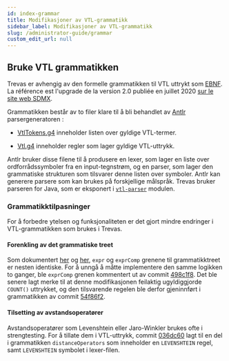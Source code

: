 ```yaml
---
id: index-grammar
title: Modifikasjoner av VTL-grammatikk
sidebar_label: Modifikasjoner av VTL-grammatikk
slug: /administrator-guide/grammar
custom_edit_url: null
---
```


## Bruke VTL grammatikken

Trevas er avhengig av den formelle grammatikken til VTL uttrykt som [EBNF](https://fr.wikipedia.org/wiki/Extended_Backus-Naur_Form). La référence est l'upgrade de la version 2.0 publiée en juillet 2020 [sur le site web SDMX](https://sdmx.org/wp-content/uploads/VTL-2.0-EBNF-Grammar-2020-07.zip).

Grammatikken består av to filer klare til å bli behandlet av [Antlr](https://www.antlr.org/) parsergeneratoren :

- [VtlTokens.g4](https://github.com/InseeFr/Trevas/blob/master/vtl-parser/src/main/antlr4/fr/insee/vtl/parser/VtlTokens.g4) inneholder listen over gyldige VTL-termer.

- [Vtl.g4](https://github.com/InseeFr/Trevas/blob/master/vtl-parser/src/main/antlr4/fr/insee/vtl/parser/Vtl.g4) inneholder regler som lager gyldige VTL-uttrykk.

Antlr bruker disse filene til å produsere en lexer, som lager en liste over ordforrådssymboler fra en input-tegnstrøm, og en parser, som lager den grammatiske strukturen som tilsvarer denne listen over symboler. Antlr kan generere parsere som kan brukes på forskjellige målspråk. Trevas bruker parseren for Java, som er eksponert i [`vtl-parser`](https://github.com/InseeFr/Trevas/tree/master/vtl-parser) modulen.

### Grammatikktilpasninger

For å forbedre ytelsen og funksjonaliteten er det gjort mindre endringer i VTL-grammatikken som brukes i Trevas.

#### Forenkling av det grammatiske treet

Som dokumentert [her](https://github.com/VTL-Community/VTL-Community/issues/5) og [her](https://github.com/InseeFr/Trevas-JS/issues/40), `expr` og `exprComp` grenene til grammatikktreet er nesten identiske. For å unngå å måtte implementere den samme logikken to ganger, ble `exprComp` grenen kommentert ut av commit [498c1f8](https://github.com/InseeFr/Trevas/commit/498c1f8be39702fbcfc89a3144ac1842d7771d93). Det ble senere lagt merke til at denne modifikasjonen feilaktig ugyldiggjorde `COUNT()` uttrykket, og den tilsvarende regelen ble derfor gjeninnført i grammatikken av commit [54f86f2](https://github.com/InseeFr/Trevas/commit/54f86f27d2e8fdd57df1439d74ed56d225064a7d).

#### Tilsetting av avstandsoperatører

Avstandsoperatører som Levenshtein eller Jaro-Winkler brukes ofte i strengtesting. For å tillate dem i VTL-uttrykk, commit [036dc60](https://github.com/InseeFr/Trevas/commit/036dc6055240a38c19be7afd1d3067e370353f9f) lagt til en del i grammatikken `distanceOperators` som inneholder en `LEVENSHTEIN` regel, samt `LEVENSHTEIN` symbolet i lexer-filen.
